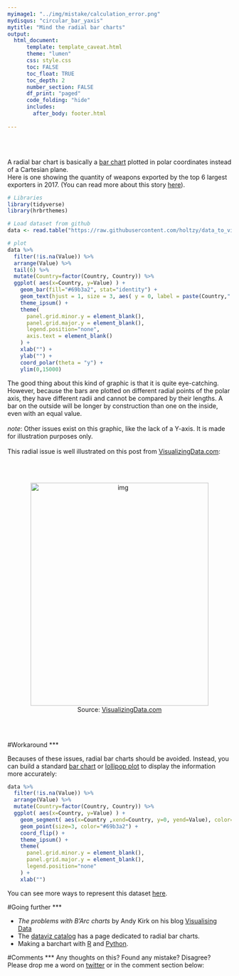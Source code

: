 ```yaml
---
myimage1: "../img/mistake/calculation_error.png"
mydisqus: "circular_bar_yaxis"
mytitle: "Mind the radial bar charts"
output:
  html_document:
      template: template_caveat.html
      theme: "lumen"
      css: style.css
      toc: FALSE
      toc_float: TRUE
      toc_depth: 2
      number_section: FALSE
      df_print: "paged"
      code_folding: "hide"
      includes: 
        after_body: footer.html
 
---
```


<br><br>
<div class="mycontent">

A radial bar chart is basically a [bar chart](https://www.data-to-viz.com/graph/barplot) plotted in polar coordinates instead of a Cartesian plane.
<br>
Here is one showing the quantity of weapons exported by the top 6 largest exporters in 2017. (You can read more about this story [here](http://www.data-to-viz.com/story/OneNumOneCat.html)).

```r
# Libraries
library(tidyverse)
library(hrbrthemes)

# Load dataset from github
data <- read.table("https://raw.githubusercontent.com/holtzy/data_to_viz/master/Example_dataset/7_OneCatOneNum.csv", header=TRUE, sep=",")

# plot
data %>%
  filter(!is.na(Value)) %>%
  arrange(Value) %>%
  tail(6) %>%
  mutate(Country=factor(Country, Country)) %>%
  ggplot( aes(x=Country, y=Value) ) +
    geom_bar(fill="#69b3a2", stat="identity") +
    geom_text(hjust = 1, size = 3, aes( y = 0, label = paste(Country," "))) +
    theme_ipsum() +
    theme(
      panel.grid.minor.y = element_blank(),
      panel.grid.major.y = element_blank(),
      legend.position="none",
      axis.text = element_blank()
    ) +
    xlab("") +
    ylab("") +
    coord_polar(theta = "y") +
    ylim(0,15000) 
```

The good thing about this kind of graphic is that it is quite eye-catching. However, because the bars are plotted on different radial points of the polar axis, they have different radii and cannot be compared by their lengths. A bar on the outside will be longer by construction than one on the inside, even with an equal value.
<br><br>
*note*: Other issues exist on this graphic, like the lack of a Y-axis. It is made for illustration purposes only.
<br><br>
This radial issue is well illustrated on this post from [VisualizingData.com](http://www.visualisingdata.com/2017/09/problems-barc-charts/):

<br><br>

<center>
<img src="IMG/radial_bar.png" alt="img" width="400" height="500">
</center>

<center>
Source: [VisualizingData.com](http://www.visualisingdata.com/2017/09/problems-barc-charts/)
</center>
<br><br>







#Workaround
***

Becauses of these issues, radial bar charts should be avoided. Instead, you can build a standard [bar chart](https://www.data-to-viz.com/graph/barplot) or [lollipop plot](https://www.data-to-viz.com/graph/lollipop) to display the information more accurately:

```r
data %>%
  filter(!is.na(Value)) %>%
  arrange(Value) %>%
  mutate(Country=factor(Country, Country)) %>%
  ggplot( aes(x=Country, y=Value) ) +
    geom_segment( aes(x=Country ,xend=Country, y=0, yend=Value), color="grey") +
    geom_point(size=3, color="#69b3a2") +
    coord_flip() +
    theme_ipsum() +
    theme(
      panel.grid.minor.y = element_blank(),
      panel.grid.major.y = element_blank(),
      legend.position="none"
    ) +
    xlab("")
```

You can see more ways to represent this dataset [here](http://www.data-to-viz.com/story/OneNumOneCat.html).


#Going further
***

- *The problems with B'Arc charts* by Andy Kirk on his blog [Visualising Data](http://www.visualisingdata.com/2017/09/problems-barc-charts/)
- The [dataviz catalog](https://datavizcatalogue.com/methods/radial_bar_chart.html) has a page dedicated to radial bar charts.
- Making a barchart with [R](https://www.r-graph-gallery.com/barplot/) and [Python](https://python-graph-gallery.com/barplot/).

#Comments
***
Any thoughts on this? Found any mistake? Disagree? Please drop me a word on [twitter](https://twitter.com/R_Graph_Gallery) or in the comment section below:
<br>



</div>














